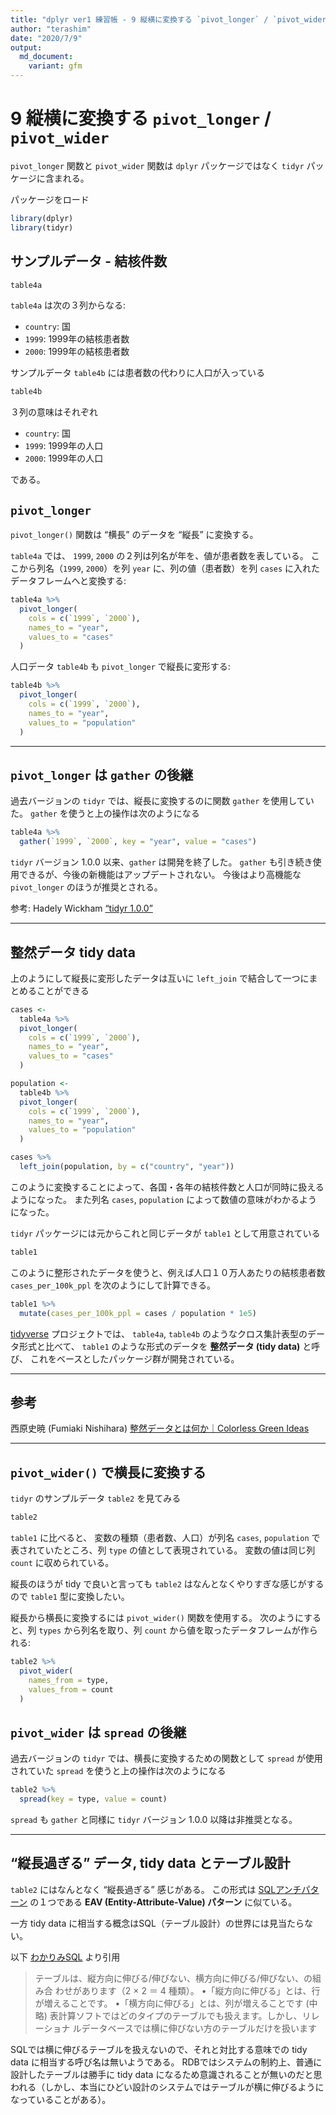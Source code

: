```yaml
---
title: "dplyr ver1 練習帳 - 9 縦横に変換する `pivot_longer` / `pivot_wider`"
author: "terashim"
date: "2020/7/9"
output:
  md_document:
    variant: gfm
---
```


# 9 縦横に変換する `pivot_longer` / `pivot_wider`

`pivot_longer` 関数と `pivot_wider` 関数は `dplyr` パッケージではなく `tidyr` パッケージに含まれる。

パッケージをロード

```r
library(dplyr)
library(tidyr)
```

## サンプルデータ - 結核件数

```r
table4a
```

`table4a` は次の３列からなる:

- `country`: 国
- `1999`: 1999年の結核患者数
- `2000`: 1999年の結核患者数

サンプルデータ `table4b` には患者数の代わりに人口が入っている

```r
table4b
```

３列の意味はそれぞれ

- `country`: 国
- `1999`: 1999年の人口
- `2000`: 1999年の人口

である。

## `pivot_longer`

`pivot_longer()` 関数は "横長" のデータを "縦長" に変換する。

`table4a` では、 `1999`, `2000` の２列は列名が年を、値が患者数を表している。
ここから列名（`1999`, `2000`）を列 `year` に、列の値（患者数）を列 `cases` に入れたデータフレームへと変換する:

```r
table4a %>% 
  pivot_longer(
    cols = c(`1999`, `2000`),
    names_to = "year",
    values_to = "cases"
  )
```

人口データ `table4b` も `pivot_longer` で縦長に変形する:

```r
table4b %>% 
  pivot_longer(
    cols = c(`1999`, `2000`),
    names_to = "year",
    values_to = "population"
  )
```

---

## `pivot_longer` は `gather` の後継

過去バージョンの `tidyr` では、縦長に変換するのに関数 `gather` を使用していた。
`gather` を使うと上の操作は次のようになる

```r
table4a %>% 
  gather(`1999`, `2000`, key = "year", value = "cases")
```

`tidyr` バージョン 1.0.0 以来、`gather` は開発を終了した。
`gather` も引き続き使用できるが、今後の新機能はアップデートされない。
今後はより高機能な `pivot_longer` のほうが推奨とされる。

参考: Hadely Wickham ["tidyr 1.0.0"](https://www.tidyverse.org/blog/2019/09/tidyr-1-0-0/)

---

## 整然データ tidy data

上のようにして縦長に変形したデータは互いに `left_join` で結合して一つにまとめることができる

```r
cases <-
  table4a %>% 
  pivot_longer(
    cols = c(`1999`, `2000`),
    names_to = "year",
    values_to = "cases"
  )

population <-
  table4b %>% 
  pivot_longer(
    cols = c(`1999`, `2000`),
    names_to = "year",
    values_to = "population"
  )

cases %>% 
  left_join(population, by = c("country", "year"))
```

このように変換することによって、各国・各年の結核件数と人口が同時に扱えるようになった。
また列名 `cases`, `population` によって数値の意味がわかるようになった。

`tidyr` パッケージには元からこれと同じデータが `table1` として用意されている

```r
table1
```

このように整形されたデータを使うと、例えば人口１０万人あたりの結核患者数
`cases_per_100k_ppl`
を次のようにして計算できる。

```r
table1 %>% 
  mutate(cases_per_100k_ppl = cases / population * 1e5)
```

[tidyverse](https://www.tidyverse.org/) プロジェクトでは、
`table4a`, `table4b` のようなクロス集計表型のデータ形式と比べて、
`table1` のような形式のデータを **整然データ (tidy data)** と呼び、
これをベースとしたパッケージ群が開発されている。

---

## 参考

西原史暁 (Fumiaki Nishihara) [整然データとは何か｜Colorless Green Ideas](https://id.fnshr.info/2017/01/09/tidy-data-intro/) 

---

## `pivot_wider()` で横長に変換する

`tidyr` のサンプルデータ `table2` を見てみる

```r
table2
```
`table1` に比べると、
変数の種類（患者数、人口）が列名 `cases`, `population` で表されていたところ、列 `type` の値として表現されている。
変数の値は同じ列 `count` に収められている。

縦長のほうが tidy で良いと言っても `table2` はなんとなくやりすぎな感じがするので `table1` 型に変換したい。

縦長から横長に変換するには `pivot_wider()` 関数を使用する。
次のようにすると、列 `types` から列名を取り、列 `count` から値を取ったデータフレームが作られる:

```r
table2 %>% 
  pivot_wider(
    names_from = type,
    values_from = count
  )
```
## `pivot_wider` は `spread` の後継

過去バージョンの `tidyr` では、横長に変換するための関数として `spread` が使用されていた
`spread` を使うと上の操作は次のようになる

```r
table2 %>% 
  spread(key = type, value = count)
```
`spread` も `gather` と同様に `tidyr` バージョン 1.0.0 以降は非推奨となる。

---

## "縦長過ぎる" データ, tidy data とテーブル設計

`table2` にはなんとなく "縦長過ぎる" 感じがある。
この形式は
[SQLアンチパターン](https://www.oreilly.co.jp/books/9784873115894/) の１つである **EAV (Entity-Attribute-Value) パターン** に似ている。

一方 tidy data に相当する概念はSQL（テーブル設計）の世界には見当たらない。

以下 [わかりみSQL](https://booth.pm/ja/items/1576397) より引用

> テーブルは、縦方向に伸びる/伸びない、横方向に伸びる/伸びない、の組み合
わせがあります（2 × 2 ＝ 4 種類）。
> •「縦方向に伸びる」とは、行が増えることです。
> •「横方向に伸びる」とは、列が増えることです
> (中略)
> 表計算ソフトではどのタイプのテーブルでも扱えます。しかし、リレーショナ
ルデータベースでは横に伸びない方のテーブルだけを扱います

SQLでは横に伸びるテーブルを扱えないので、それと対比する意味での tidy data に相当する呼び名は無いようである。
RDBではシステムの制約上、普通に設計したテーブルは勝手に tidy data になるため意識されることが無いのだと思われる（しかし、本当にひどい設計のシステムではテーブルが横に伸びるようになっていることがある）。

